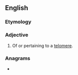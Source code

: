 ==English==

===Etymology===
{{suffix|en|telomere|ic}}

===Adjective===
{{en-adj|-}}

# Of or pertaining to a [[telomere]].

===Anagrams===
* {{anagrams|en|merotelic}}